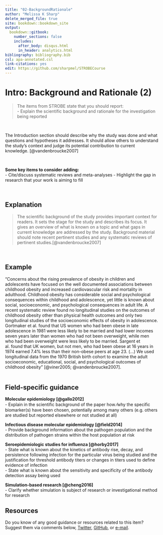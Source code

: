 ---
title: "02-BackgroundRationale"
author: "Melissa K Sharp"
delete_merged_file: true
site: bookdown::bookdown_site
output:
  bookdown::gitbook:
    number_sections: false 
    includes: 
      after_body: disqus.html
      in_header: analytics.html 
bibliography: bibliography.bib
csl: apa-annotated.csl
link-citations: yes
edit: https://github.com/sharpmel/STROBECourse
---

# Intro: Background and Rationale (2) {-}  
> The items from STROBE state that you should report:  
- Explain the scientific background and rationale for the investigation being reported  

</br>

The Introduction section should describe why the study was done and what questions and hypotheses it addresses. It should allow others to understand the study’s context and judge its potential contribution to current knowledge. [@vandenbroucke2007]

</br> 

**Some key items to consider adding:**  
- Cite/discuss systematic reviews and meta-analyses
- Highlight the gap in research that your work is aiming to fill  

</br>   

## Explanation 
> The scientific background of the study provides important context for readers. It sets the stage for the study and describes its focus. It gives an overview of what is known on a topic and what gaps in current knowledge are addressed by the study. Background material should note recent pertinent studies and any systematic reviews of pertinent studies.[@vandenbroucke2007]

</br>

## Example  
“Concerns about the rising prevalence of obesity in children and adolescents have focused on the well documented associations between childhood obesity and increased cardiovascular risk and mortality in adulthood. Childhood obesity has considerable social and psychological consequences within childhood and adolescence, yet little is known about social, socioeconomic, and psychological consequences in adult life. A recent systematic review found no longitudinal studies on the outcomes of childhood obesity other than physical health outcomes and only two longitudinal studies of the socioeconomic effects of obesity in adolescence. Gortmaker et al. found that US women who had been obese in late adolescence in 1981 were less likely to be married and had lower incomes seven years later than women who had not been overweight, while men who had been overweight were less likely to be married. Sargent et al. found that UK women, but not men, who had been obese at 16 years in 1974 earned 7.4% less than their non-obese peers at age 23. (…) We used longitudinal data from the 1970 British birth cohort to examine the adult socioeconomic, educational, social, and psychological outcomes of childhood obesity” [@viner2005; @vandenbroucke2007].</br></br>

## Field-specific guidance  
**Molecular epidemiology [@gallo2012]**   
-	Explain in the scientiﬁc background of the paper how ⁄why the speciﬁc biomarker(s) have been chosen, potentially among many others (e.g. others are studied but reported elsewhere or not studied at all)  

**Infectious disease molecular epidemiology [@field2014]**   
-	Provide background information about the pathogen population and the distribution of pathogen strains within the host population at risk  

**Seroepidemiologic studies for influenza [@horby2017]**  
-	State what is known about the kinetics of antibody rise, decay, and persistence following infection for the particular virus being studied and the justification for threshold antibody titers or changes in titers used to define evidence of infection  
-	State what is known about the sensitivity and specificity of the antibody detection assay being used  

**Simulation-based research [@cheng2016]**  
-	Clarify whether simulation is subject of research or investigational method for research  

## Resources  
Do you know of any good guidance or resources related to this item? Suggest them via comments below, [Twitter](https://twitter.com/sharpmelk), [GitHub](https://github.com/sharpmel/STROBECourse), or [e-mail](mailto:melissaksharp@gmail.com).
</br> 